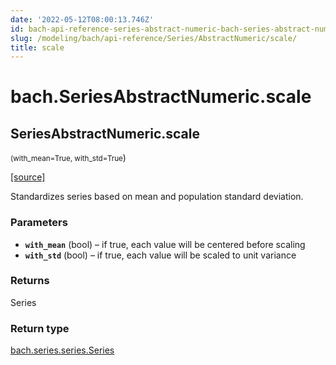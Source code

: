 ```yaml
---
date: '2022-05-12T08:00:13.746Z'
id: bach-api-reference-series-abstract-numeric-bach-series-abstract-numeric-scale
slug: /modeling/bach/api-reference/Series/AbstractNumeric/scale/
title: scale
---
```


# bach.SeriesAbstractNumeric.scale

<div className="method">

## <span className="additional-name">SeriesAbstractNumeric.</span><span className="name">scale</span>

<small className="parameter-list">(<span className="parameter" id="with_mean">with_mean=True</span>, <span className="parameter" id="with_std">with_std=True</span></small>)


&#8203;<span className="view-source">[[source]](https://github.com/objectiv/objectiv-analytics/blob/main/bach/bach/series/series_numeric.py)</span>

<div className="content">

Standardizes series based on mean and population standard deviation.


### Parameters

* **`with_mean`** (bool) – if true, each value will be centered before scaling
* **`with_std`** (bool) – if true, each value will be scaled to unit variance



### Returns

Series



### Return type

[bach.series.series.Series](/modeling/bach/api-reference/Series/bach.Series.mdx)



</div>


</div>
